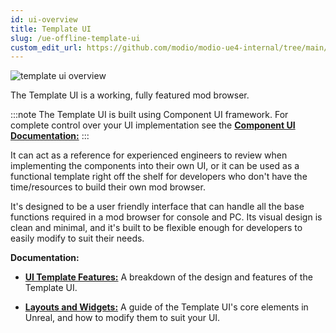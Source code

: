 ```yaml
---
id: ui-overview
title: Template UI
slug: /ue-offline-template-ui
custom_edit_url: https://github.com/modio/modio-ue4-internal/tree/main/Plugins/ModioComponentUI/Doc/doc_root/en-us/template-ui/overview.mdx
---
```



![template ui overview](img/overview_ue.png)

The Template UI is a working, fully featured mod browser.

:::note
The Template UI is built using Component UI framework. For complete control over your UI implementation see the [**Component UI Documentation:**](/unreal/component-ui)
:::

It can act as a reference for experienced engineers to review when implementing the components into their own UI, or it can be used as a functional template right off the shelf for developers who don't have the time/resources to build their own mod browser. 

It's designed to be a user friendly interface that can handle all the base functions required in a mod browser for console and PC. Its visual design is clean and minimal, and it's built to be flexible enough for developers to easily modify to suit their needs.

**Documentation:**

- [**UI Template Features:**](/unreal/template-ui/ui-features) A breakdown of the design and features of the Template UI.

- [**Layouts and Widgets:**](/unreal/template-ui/ui-layouts) A guide of the Template UI's core elements in Unreal, and how to modify them to suit your UI.